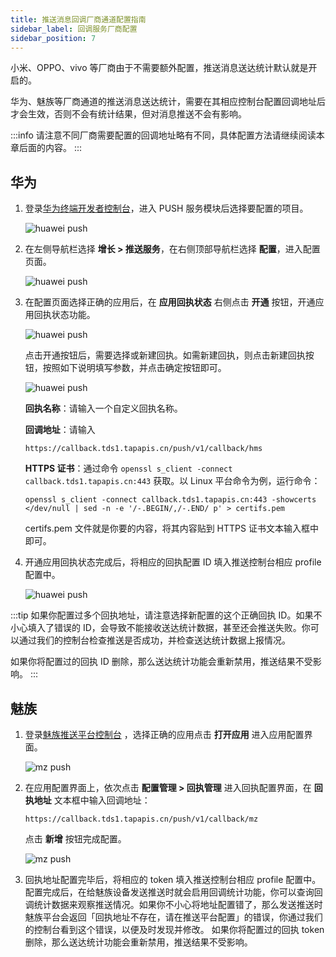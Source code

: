 ```yaml
---
title: 推送消息回调厂商通道配置指南
sidebar_label: 回调服务厂商配置
sidebar_position: 7
---
```


小米、OPPO、vivo 等厂商由于不需要额外配置，推送消息送达统计默认就是开启的。

华为、魅族等厂商通道的推送消息送达统计，需要在其相应控制台配置回调地址后才会生效，否则不会有统计结果，但对消息推送不会有影响。

:::info
请注意不同厂商需要配置的回调地址略有不同，具体配置方法请继续阅读本章后面的内容。
:::

## 华为

1. 登录[华为终端开发者控制台](https://developer.huawei.com/consumer/cn/console)，进入 PUSH 服务模块后选择要配置的项目。

   ![huawei push](/img/push/hms1.png)

2. 在左侧导航栏选择 **增长 > 推送服务**，在右侧顶部导航栏选择 **配置**，进入配置页面。

   ![huawei push](/img/push/hms2.png)

3. 在配置页面选择正确的应用后，在 **应用回执状态** 右侧点击 **开通** 按钮，开通应用回执状态功能。

   ![huawei push](/img/push/hms3.png)

   点击开通按钮后，需要选择或新建回执。如需新建回执，则点击新建回执按钮，按照如下说明填写参数，并点击确定按钮即可。

   ![huawei push](/img/push/hms4.png)

   **回执名称**：请输入一个自定义回执名称。

   **回调地址**：请输入

   ```
   https://callback.tds1.tapapis.cn/push/v1/callback/hms
   ```

   **HTTPS 证书**：通过命令 `openssl s_client -connect callback.tds1.tapapis.cn:443` 获取。以 Linux 平台命令为例，运行命令：

   ```
   openssl s_client -connect callback.tds1.tapapis.cn:443 -showcerts </dev/null | sed -n -e '/-.BEGIN/,/-.END/ p' > certifs.pem
   ```

   certifs.pem 文件就是你要的内容，将其内容贴到 HTTPS 证书文本输入框中即可。

4. 开通应用回执状态完成后，将相应的回执配置 ID 填入推送控制台相应 profile 配置中。

   ![huawei push](/img/push/hms5.png)

:::tip
如果你配置过多个回执地址，请注意选择新配置的这个正确回执 ID。如果不小心填入了错误的 ID，会导致不能接收送达统计数据，甚至还会推送失败。你可以通过我们的控制台检查推送是否成功，并检查送达统计数据上报情况。

如果你将配置过的回执 ID 删除，那么送达统计功能会重新禁用，推送结果不受影响。
:::

## 魅族

1. 登录[魅族推送平台控制台](http://push.meizu.com/) ，选择正确的应用点击 **打开应用** 进入应用配置界面。

   ![mz push](/img/push/mz1.png)

2. 在应用配置界面上，依次点击 **配置管理 > 回执管理** 进入回执配置界面，在 **回执地址** 文本框中输入回调地址：

   ```
   https://callback.tds1.tapapis.cn/push/v1/callback/mz
   ```

   点击 **新增** 按钮完成配置。

   ![mz push](/img/push/mz2.png)

3. 回执地址配置完毕后，将相应的 token 填入推送控制台相应 profile 配置中。
   配置完成后，在给魅族设备发送推送时就会启用回调统计功能，你可以查询回调统计数据来观察推送情况。如果你不小心将地址配置错了，那么发送推送时魅族平台会返回「回执地址不存在，请在推送平台配置」的错误，你通过我们的控制台看到这个错误，以便及时发现并修改。
   如果你将配置过的回执 token 删除，那么送达统计功能会重新禁用，推送结果不受影响。
